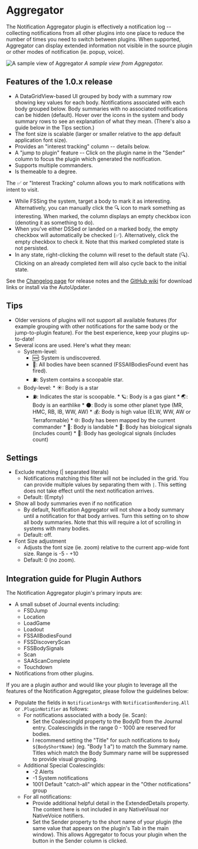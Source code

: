 # Aggregator

The Notification Aggregator plugin is effectively a notification log -- collecting notifications from all other plugins
into one place to reduce the number of times you need to switch between plugins. When supported, Aggregator can display
extended information not visible in the source plugin or other modes of notification (ie. popup, voice).


![A sample view of Aggregator](/aggregator-example.png)
*A sample view from Aggregator.*

## Features of the 1.0.x release

*   A DataGridView-based UI grouped by body with a summary row showing key values for each body. Notifications
    associated with each body grouped below. Body summaries with no associated notifications can be hidden (default).
    Hover over the icons in the system and body summary rows to see an explanation of what they mean. (There's also a
    guide below in the Tips section.)
*   The font size is scalable (larger or smaller relative to the app default application font size).
*   Provides an "interest tracking" column -- details below.
*   A "jump to plugin" feature -- Click on the plugin name in the "Sender" column to focus the plugin which generated
    the notification.
*   Supports multiple commanders.
*   Is themeable to a degree.

The ✅ or "Interest Tracking" column allows you to mark notifications with intent to visit.
*   While FSSing the system, target a body to mark it as interesting. Alternatively, you can manually click the 🔍 icon to mark something as interesting. When marked, the column displays an empty checkbox icon (denoting it as something to do).
*   When you've either DSSed or landed on a marked body, the empty checkbox will automatically be checked (✅). Alternatively, click the empty checkbox to check it. Note that this marked completed state is not persisted.
*   In any state, right-clicking the column will reset to the default state (🔍). Clicking on an already completed item will also cycle back to the initial state.

See the [Changelog page](https://github.com/fredjk-gh/ObservatoryPlugins/wiki/Plugin:-Aggregator) for release notes and the [GitHub wiki](https://github.com/fredjk-gh/ObservatoryPlugins/wiki) for download links or install via the AutoUpdater.

## Tips

*   Older versions of plugins will not support all available features (for example grouping with other notifications
    for the same body or the jump-to-plugin feature). For the best experience, keep your plugins up-to-date!
*   Several icons are used. Here's what they mean:
    *   System-level:
        *   🆕: System is undiscovered.
        *   💯: All bodies have been scanned (FSSAllBodiesFound event has fired).
        *   ⛽: System contains a scoopable star.
    *    Body-level:
        *   ☀: Body is a star
            *   ⛽: Indicates the star is scoopable.
        *   🪐: Body is a gas giant
        *   🌏: Body is an earthlike
        *   🌑: Body is some other planet type (MR, HMC, RB, IB, WW, AW)
        *   💰: Body is high value (ELW, WW, AW or Terraformable)
        *   🌐: Body has been mapped by the current commander
        *   🛬: Body is landable
        *   🧬: Body has biological signals (includes count)
        *   🌋: Body has geological signals (includes count)

## Settings

*   Exclude matching (| separated literals)
    *   Notifications matching this filter will not be included in the grid. You can provide multiple values by separating
        them with `|`. This setting does not take effect until the next notification arrives.
    *   Default: (Empty)
*   Show all body summaries even if no notification
    *   By default, Notification Aggregator will not show a body summary until a notification for that body arrives.
        Turn this setting on to show all body summaries. Note that this will require a lot of scrolling in systems with many bodies.
    *   Default: off.
*   Font Size adjustment
    *   Adjusts the font size (ie. zoom) relative to the current app-wide font size. Range is -5 - +10
    *   Default: 0 (no zoom).

## Integration guide for Plugin Authors

The Notification Aggregator plugin's primary inputs are:
*   A small subset of Journal events including:
    *   FSDJump
    *   Location
    *   LoadGame
    *   Loadout
    *   FSSAllBodiesFound
    *   FSSDiscoveryScan
    *   FSSBodySignals
    *   Scan
    *   SAAScanComplete
    *   Touchdown
*   Notifications from other plugins.

If you are a plugin author and would like your plugin to leverage all the features of the Notification Aggregator, please follow the guidelines below:

*   Populate the fields in `NotificationArgs` with `NotificationRendering.All` or `.PluginNotifier` as follows:
    *   For notifications associated with a body (ie. Scan):
        *   Set the CoalescingId property to the BodyID from the Journal entry. CoalescingIds in the range 0 - 1000 are reserved for bodies.
        *   I recommend setting the "Title" for such notifications to `Body ${BodyShortName}` (eg. "Body 1 a") to match the Summary name.
            Titles which match the Body Summary name will be suppressed to provide visual grouping.
    *   Additional Special CoalescingIds:
        *   -2 Alerts
        *   -1 System notifications
        *   1001 Default "catch-all" which appear in the "Other notifications" group
    *   For all notifications:
        *   Provide additional helpful detail in the ExtendedDetails property. The content here is not included in any NativeVisual nor NativeVoice notifiers.
        *   Set the Sender property to the short name of your plugin (the same value that appears on the plugin's Tab in the main window). This allows
            Aggregator to focus your plugin when the button in the Sender column is clicked.
